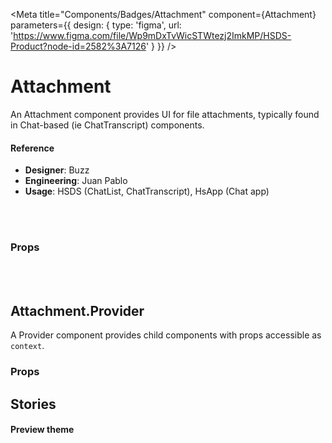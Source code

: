 
<Meta
  title="Components/Badges/Attachment"
  component={Attachment}
  parameters={{
      design: {
        type: 'figma',
        url: 'https://www.figma.com/file/Wp9mDxTvWicSTWtezj2ImkMP/HSDS-Product?node-id=2582%3A7126'
      }
    }}
/>

# Attachment

An Attachment component provides UI for file attachments, typically found in Chat-based (ie ChatTranscript) components.

<Preview>
  <Story name="default">
    <Attachment
      name={text('name', 'derek.png')}
      size={text('size', '5kb')}
      state={select(
        'state',
        {
          default: 'default',
          error: 'error',
        },
        'default'
      )}
      url={text(
        'url',
        'https://github.com/helpscout/hsds-react/raw/master/images/Blue.png'
      )}
    />
  </Story>
</Preview>

#### Reference

- **Designer**: Buzz
- **Engineering**: Juan Pablo
- **Usage**: HSDS (ChatList, ChatTranscript), HsApp (Chat app)

<br />
<br />

### Props

<Props of={Attachment} />

<br />
<br />

## Attachment.Provider

A Provider component provides child components with props accessible as `context`.

### Props

<Props of={Attachment.Provider} />

## Stories

#### Preview theme

<Preview>
  <Story name="Preview theme">
    <Attachment.Provider
      theme="preview"
    >
      <Attachment
        name={text('name', 'derek.png')}
        size={text('size', '5kb')}
        state={select(
          'state',
          {
            default: 'default',
            error: 'error',
          },
          'default'
        )}
        url={text(
          'url',
          'https://github.com/helpscout/hsds-react/raw/master/images/Blue.png'
        )}
      />
    </Attachment.Provider>
  </Story>
</Preview>
